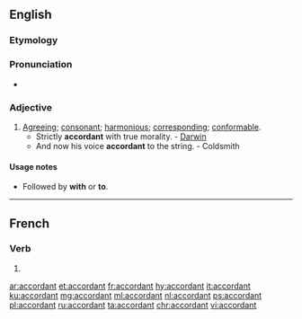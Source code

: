 ==English==

===Etymology===
{{suffix|acord|ant|lang=en}}

===Pronunciation===
* {{a|US}} {{IPA|/əˈkɔɹd.ənt/|lang=en}}

===Adjective===
{{en-adj}}

# [[agreeing|Agreeing]]; [[consonant]]; [[harmonious]]; [[corresponding]]; [[conformable]].
#* Strictly '''accordant''' with true morality. - [[Darwin]]
#* And now his voice '''accordant''' to the string. - Coldsmith

====Usage notes====
* {{qualifier|usually}} Followed by '''with''' or '''to'''.

----

==French==

===Verb===
{{head|fr|present participle}}

# {{present participle of|accorder|lang=fr|nocat=1}}

[[ar:accordant]]
[[et:accordant]]
[[fr:accordant]]
[[hy:accordant]]
[[it:accordant]]
[[ku:accordant]]
[[mg:accordant]]
[[ml:accordant]]
[[nl:accordant]]
[[ps:accordant]]
[[pl:accordant]]
[[ru:accordant]]
[[ta:accordant]]
[[chr:accordant]]
[[vi:accordant]]
